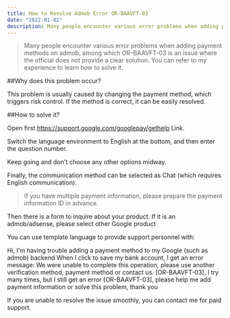 ```yaml
---
title: How to Resolve Admob Error OR-BAAVFT-03
date: "2022-01-02"
description: Many people encounter various error problems when adding payment methods on admob, among which OR-BAAVFT-03 is an issue where the official does not provide a clear solution. Understand how to solve the problem
---
```


> Many people encounter various error problems when adding payment methods on admob, among which OR-BAAVFT-03 is an issue where the official does not provide a clear solution. You can refer to my experience to learn how to solve it.

##Why does this problem occur?

This problem is usually caused by changing the payment method, which triggers risk control. If the method is correct, it can be easily resolved.

##How to solve it?

Open first https://support.google.com/googlepay/gethelp Link.

Switch the language environment to English at the bottom, and then enter the question number.

Keep going and don't choose any other options midway.

Finally, the communication method can be selected as Chat (which requires English communication).

> If you have multiple payment information, please prepare the payment information ID in advance.

Then there is a form to inquire about your product. If it is an admob/adsense, please select other Google product

You can use template language to provide support personnel with:

Hi, I'm having trouble adding a payment method to my Google (such as admob) backend When I click to save my bank account, I get an error message: We were unable to complete this operation, please use another verification method, payment method or contact us. [OR-BAAVFT-03], I try many times, but I still get an error [OR-BAAVFT-03], please help me add payment information or solve this problem, thank you

If you are unable to resolve the issue smoothly, you can contact me for paid support.
